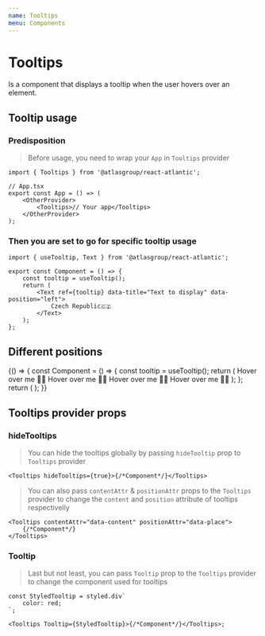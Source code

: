 ```yaml
---
name: Tooltips
menu: Components
---
```



# Tooltips

Is a component that displays a tooltip when the user hovers over an element.

## Tooltip usage

### Predisposition

> Before usage, you need to wrap your `App` in `Tooltips` provider

```tsx
import { Tooltips } from '@atlasgroup/react-atlantic';

// App.tsx
export const App = () => (
    <OtherProvider>
        <Tooltips>// Your app</Tooltips>
    </OtherProvider>
);
```

### Then you are set to go for specific tooltip usage

```tsx
import { useTooltip, Text } from '@atlasgroup/react-atlantic';

export const Component = () => {
    const tooltip = useTooltip();
    return (
        <Text ref={tooltip} data-title="Text to display" data-position="left">
            Czech Republic🇨🇿
        </Text>
    );
};
```

## Different positions

<Playground>
    {() => {
        const Component = () => {
            const tooltip = useTooltip();
            return (
                <WrapperVertical>
                    <Text ref={tooltip} data-title="Left" data-position="left">
                        Hover over me 👋🏻
                    </Text>
                    <Text ref={tooltip} data-title="Right" data-position="right">
                        Hover over me 👋🏼
                    </Text>
                    <Text ref={tooltip} data-title="Top" data-position="top">
                        Hover over me 👋🏾
                    </Text>
                    <Text ref={tooltip} data-title="Bottom" data-position="bottom">
                        Hover over me 👋🏿
                    </Text>
                </WrapperVertical>
            );
        };
        return (
            <Tooltips>
                <Component />
            </Tooltips>
        );
    }}
</Playground>

## Tooltips provider props

### hideTooltips

> You can hide the tooltips globally by passing `hideTooltip` prop to `Tooltips` provider

```tsx
<Tooltips hideTooltips={true}>{/*Component*/}</Tooltips>
```

> You can also pass `contentAttr` & `positionAttr` props to the `Tooltips` provider to change the `content` and `position` attribute of tooltips respectivelly

```tsx
<Tooltips contentAttr="data-content" positionAttr="data-place">
    {/*Component*/}
</Tooltips>
```

### Tooltip

> Last but not least, you can pass `Tooltip` prop to the `Tooltips` provider to change the component used for tooltips

```tsx
const StyledTooltip = styled.div`
    color: red;
`;

<Tooltips Tooltip={StyledTooltip}>{/*Component*/}</Tooltips>;
```
